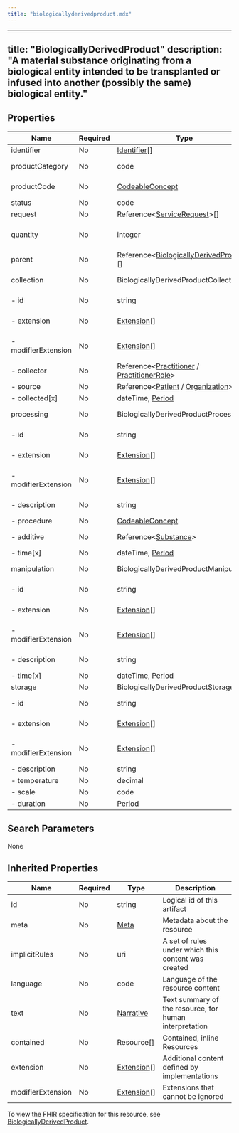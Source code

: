 ```yaml
---
title: "biologicallyderivedproduct.mdx"
---
```


---
title: "BiologicallyDerivedProduct"
description: "A material substance originating from a biological entity intended to be transplanted or infused
into another (possibly the same) biological entity."
---

## Properties

| Name                | Required | Type                                                                                                                                         | Description                                            |
| ------------------- | -------- | -------------------------------------------------------------------------------------------------------------------------------------------- | ------------------------------------------------------ |
| identifier          | No       | [Identifier](/medical-api/fhir/data-types/identifier)[]                                                                                      | External ids for this item                             |
| productCategory     | No       | code                                                                                                                                         | organ / tissue / fluid / cells / biologicalAgent       |
| productCode         | No       | [CodeableConcept](/medical-api/fhir/data-types/codeableconcept)                                                                              | What this biologically derived product is              |
| status              | No       | code                                                                                                                                         | available / unavailable                                |
| request             | No       | Reference&lt;[ServiceRequest](/medical-api/fhir/resources/servicerequest)&gt;[]                                                              | Procedure request                                      |
| quantity            | No       | integer                                                                                                                                      | The amount of this biologically derived product        |
| parent              | No       | Reference&lt;[BiologicallyDerivedProduct](/medical-api/fhir/resources/biologicallyderivedproduct)&gt;[]                                      | BiologicallyDerivedProduct parent                      |
| collection          | No       | BiologicallyDerivedProductCollection                                                                                                         | How this product was collected                         |
| - id                | No       | string                                                                                                                                       | Unique id for inter-element referencing                |
| - extension         | No       | [Extension](/medical-api/fhir/data-types/extension)[]                                                                                        | Additional content defined by implementations          |
| - modifierExtension | No       | [Extension](/medical-api/fhir/data-types/extension)[]                                                                                        | Extensions that cannot be ignored even if unrecognized |
| - collector         | No       | Reference&lt;[Practitioner](/medical-api/fhir/resources/practitioner) / [PractitionerRole](/medical-api/fhir/resources/practitionerrole)&gt; | Individual performing collection                       |
| - source            | No       | Reference&lt;[Patient](/medical-api/fhir/resources/patient) / [Organization](/medical-api/fhir/resources/organization)&gt;                   | Who is product from                                    |
| - collected[x]      | No       | dateTime, [Period](/medical-api/fhir/data-types/period)                                                                                      | Time of product collection                             |
| processing          | No       | BiologicallyDerivedProductProcessing                                                                                                         | Any processing of the product during collection        |
| - id                | No       | string                                                                                                                                       | Unique id for inter-element referencing                |
| - extension         | No       | [Extension](/medical-api/fhir/data-types/extension)[]                                                                                        | Additional content defined by implementations          |
| - modifierExtension | No       | [Extension](/medical-api/fhir/data-types/extension)[]                                                                                        | Extensions that cannot be ignored even if unrecognized |
| - description       | No       | string                                                                                                                                       | Description of of processing                           |
| - procedure         | No       | [CodeableConcept](/medical-api/fhir/data-types/codeableconcept)                                                                              | Procesing code                                         |
| - additive          | No       | Reference&lt;[Substance](/medical-api/fhir/resources/substance)&gt;                                                                          | Substance added during processing                      |
| - time[x]           | No       | dateTime, [Period](/medical-api/fhir/data-types/period)                                                                                      | Time of processing                                     |
| manipulation        | No       | BiologicallyDerivedProductManipulation                                                                                                       | Any manipulation of product post-collection            |
| - id                | No       | string                                                                                                                                       | Unique id for inter-element referencing                |
| - extension         | No       | [Extension](/medical-api/fhir/data-types/extension)[]                                                                                        | Additional content defined by implementations          |
| - modifierExtension | No       | [Extension](/medical-api/fhir/data-types/extension)[]                                                                                        | Extensions that cannot be ignored even if unrecognized |
| - description       | No       | string                                                                                                                                       | Description of manipulation                            |
| - time[x]           | No       | dateTime, [Period](/medical-api/fhir/data-types/period)                                                                                      | Time of manipulation                                   |
| storage             | No       | BiologicallyDerivedProductStorage                                                                                                            | Product storage                                        |
| - id                | No       | string                                                                                                                                       | Unique id for inter-element referencing                |
| - extension         | No       | [Extension](/medical-api/fhir/data-types/extension)[]                                                                                        | Additional content defined by implementations          |
| - modifierExtension | No       | [Extension](/medical-api/fhir/data-types/extension)[]                                                                                        | Extensions that cannot be ignored even if unrecognized |
| - description       | No       | string                                                                                                                                       | Description of storage                                 |
| - temperature       | No       | decimal                                                                                                                                      | Storage temperature                                    |
| - scale             | No       | code                                                                                                                                         | farenheit / celsius / kelvin                           |
| - duration          | No       | [Period](/medical-api/fhir/data-types/period)                                                                                                | Storage timeperiod                                     |

## Search Parameters

None

## Inherited Properties

| Name              | Required | Type                                                  | Description                                            |
| ----------------- | -------- | ----------------------------------------------------- | ------------------------------------------------------ |
| id                | No       | string                                                | Logical id of this artifact                            |
| meta              | No       | [Meta](/medical-api/fhir/data-types/meta)             | Metadata about the resource                            |
| implicitRules     | No       | uri                                                   | A set of rules under which this content was created    |
| language          | No       | code                                                  | Language of the resource content                       |
| text              | No       | [Narrative](/medical-api/fhir/data-types/narrative)   | Text summary of the resource, for human interpretation |
| contained         | No       | Resource[]                                            | Contained, inline Resources                            |
| extension         | No       | [Extension](/medical-api/fhir/data-types/extension)[] | Additional content defined by implementations          |
| modifierExtension | No       | [Extension](/medical-api/fhir/data-types/extension)[] | Extensions that cannot be ignored                      |

To view the FHIR specification for this resource, see [BiologicallyDerivedProduct](https://www.hl7.org/fhir/StructureDefinition/BiologicallyDerivedProduct).

